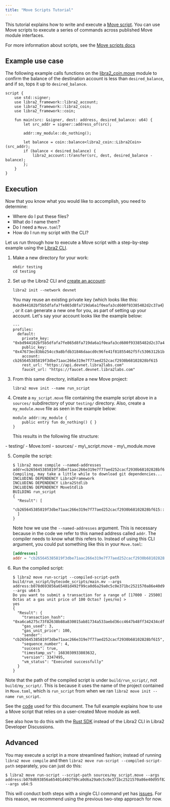 ```yaml
---
title: "Move Scripts Tutorial"
---
```



This tutorial explains how to write and execute a [Move script](/build/smart-contracts/book/modules-and-scripts). You can use Move scripts to execute a series of commands across published Move module interfaces.

For more information about scripts, see the [Move scripts docs](/build/smart-contracts/scripts)

## Example use case

The following example calls functions on the [libra2\_coin.move](https://github.com/libra2org/libra2-core/blob/main/libra2-move/framework/libra2-framework/sources/libra2_coin.move) module to confirm the balance of the destination account is less than `desired_balance`, and if so, tops it up to `desired_balance`.

```move
script {
    use std::signer;
    use libra2_framework::libra2_account;
    use libra2_framework::libra2_coin;
    use libra2_framework::coin;

    fun main(src: &signer, dest: address, desired_balance: u64) {
        let src_addr = signer::address_of(src);

        addr::my_module::do_nothing();

        let balance = coin::balance<libra2_coin::Libra2Coin>(src_addr);
        if (balance < desired_balance) {
            libra2_account::transfer(src, dest, desired_balance - balance);
        };
    }
}
```

## Execution

Now that you know what you would like to accomplish, you need to determine:

- Where do I put these files?
- What do I name them?
- Do I need a `Move.toml`?
- How do I run my script with the CLI?

Let us run through how to execute a Move script with a step-by-step example using the [Libra2 CLI](/build/cli/working-with-move-contracts).

1. Make a new directory for your work:

   ```shellscript filename="Terminal"
   mkdir testing
   cd testing
   ```

2. Set up the Libra2 CLI and [create an account](/build/cli/setup-cli):

   ```shellscript filename="Terminal"
   libra2 init --network devnet
   ```

   You may reuse an existing private key (which looks like this: `0xbd944102bf5b5dfafa7fe865d8fa719da6a1f0eafa3cd600f93385482d2c37a4`), or it can generate a new one for you, as part of setting up your account. Let's say your account looks like the example below:

   ```shellscript filename="Terminal"
   ---
   profiles:
     default:
       private_key: "0xbd944102bf5b5dfafa7fe865d8fa719da6a1f0eafa3cd600f93385482d2c37a4"
       public_key: "0x47673ec83bb254cc9a8bfdb31846daacd0c96fe41f81855462f5fc5306312b1b"
       account: cb265645385819f3dbe71aac266e319e7f77aed252cacf2930b68102828bf615
       rest_url: "https://api.devnet.libra2labs.com"
       faucet_url: "https://faucet.devnet.libra2labs.com"
   ```

3. From this same directory, initialize a new Move project:

   ```shellscript filename="Terminal"
   libra2 move init --name run_script
   ```

4. Create a `my_script.move` file containing the example script above in a `sources/` subdirectory of your `testing/` directory. Also, create a `my_module.move` file as seen in the example below:

   ```move
   module addr::my_module {
       public entry fun do_nothing() { }
   }
   ```

   This results in the following file structure:

<FileTree>
  - testing/
    - Move.toml
    - sources/
      - my\_script.move
      - my\_module.move
</FileTree>

5. Compile the script:

   ```shellscript filename="Terminal"
   $ libra2 move compile --named-addresses addr=cb265645385819f3dbe71aac266e319e7f77aed252cacf2930b68102828bf615
   Compiling, may take a little while to download git dependencies...
   INCLUDING DEPENDENCY Libra2Framework
   INCLUDING DEPENDENCY Libra2Stdlib
   INCLUDING DEPENDENCY MoveStdlib
   BUILDING run_script
   {
     "Result": [
       "cb265645385819f3dbe71aac266e319e7f77aed252cacf2930b68102828bf615::my_module"
     ]
   }
   ```

   Note how we use the `--named-addresses` argument. This is necessary because in the code we refer to this named address called `addr`. The compiler needs to know what this refers to. Instead of using this CLI argument, you could put something like this in your `Move.toml`:

   ```toml
   [addresses]
   addr = "cb265645385819f3dbe71aac266e319e7f77aed252cacf2930b68102828bf615"
   ```

6. Run the compiled script:
   ```shellscript filename="Terminal"
   $ libra2 move run-script --compiled-script-path build/run_script/bytecode_scripts/main.mv --args address:b078d693856a65401d492f99ca0d6a29a0c5c0e371bc2521570a86e40d95f823 --args u64:5
   Do you want to submit a transaction for a range of [17000 - 25500] Octas at a gas unit price of 100 Octas? [yes/no] >
   yes
   {
     "Result": {
       "transaction_hash": "0xa6ca6275c73f82638b88a830015ab81734a533aebd36cc4647b48ff342434cdf",
       "gas_used": 3,
       "gas_unit_price": 100,
       "sender": "cb265645385819f3dbe71aac266e319e7f77aed252cacf2930b68102828bf615",
       "sequence_number": 4,
       "success": true,
       "timestamp_us": 1683030933803632,
       "version": 3347495,
       "vm_status": "Executed successfully"
     }
   }
   ```

Note that the path of the compiled script is under `build/run_script/`, not `build/my_script/`. This is because it uses the name of the project contained in `Move.toml`, which is `run_script` from when we ran `libra2 move init --name run_script`.

See the [code](https://github.com/banool/move-examples/tree/main/run_script) used for this document. The full example explains how to use a Move script that relies on a user-created Move module as well.

See also how to do this with the [Rust SDK](https://github.com/libra2org/libra2-developer-discussions/discussions/24) instead of the Libra2 CLI in Libra2 Developer Discussions.

## Advanced

You may execute a script in a more streamlined fashion; instead of running `libra2 move compile` and then `libra2 move run-script --compiled-script-path` separately, you can just do this:

```shellscript filename="Terminal"
$ libra2 move run-script --script-path sources/my_script.move --args address:b078d693856a65401d492f99ca0d6a29a0c5c0e371bc2521570a86e40d95f823 --args u64:5
```

This will conduct both steps with a single CLI command yet has [issues](https://github.com/libra2org/libra2-core/issues/5733). For this reason, we recommend using the previous two-step approach for now.
